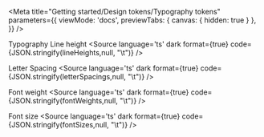 
<Meta 
	title="Getting started/Design tokens/Typography tokens"  
	parameters={{
		viewMode: 'docs',
		previewTabs: { 
			canvas: { hidden: true } 
		},
	}}
/>

<Story 
	name="Line height">
	<LargeTitle marginBottom={4} marginX={-4}>Typography</LargeTitle>
	<TitleOne>Line height</TitleOne>
	<Source
		language='ts'
		dark
		format={true}
		code={JSON.stringify(lineHeights,null, "\t")}
	/>
</Story>

<Story 
	name="Letter Spacing">
	<TitleOne>Letter Spacing</TitleOne>
	<Source
		language='ts'
		dark
		format={true}
		code={JSON.stringify(letterSpacings,null, "\t")}
	/>
</Story>

<Story 
	name="Font weight">
	<TitleOne>Font weight</TitleOne>
	<Source
		language='ts'
		dark
		format={true}
		code={JSON.stringify(fontWeights,null, "\t")}
	/>
</Story>


<Story 
	name="Font size">
		<TitleOne>Font size</TitleOne>
	<Source
		language='ts'
		dark
		format={true}
		code={JSON.stringify(fontSizes,null, "\t")}
	/>
</Story>